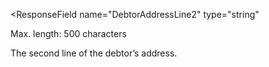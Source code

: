 <ResponseField
  name="DebtorAddressLine2"
  type="string"
>
Max. length: 500 characters

The second line of the debtor’s address.
</ResponseField>